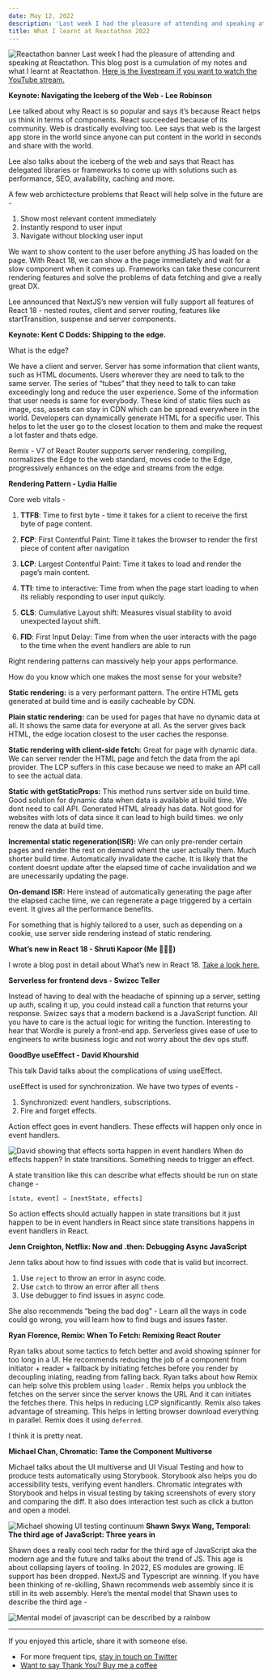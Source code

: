 ```yaml
---
date: May 12, 2022
description: 'Last week I had the pleasure of attending and speaking at Reactathon 2022 in Berkeley. Here is a recap of what I learnt at Reactathon 2022.'
title: What I learnt at Reactathon 2022
---
```


![Reactathon banner](https://res.cloudinary.com/practicaldev/image/fetch/s--mD54TtAS--/c_imagga_scale,f_auto,fl_progressive,h_420,q_auto,w_1000/https://dev-to-uploads.s3.amazonaws.com/uploads/articles/k61njmqwpht5vvsljffd.jpeg)
Last week I had the pleasure of attending and speaking at Reactathon. This blog post is a cumulation of my notes and what I learnt at Reactathon. [Here is the livestream if you want to watch the YouTube stream.](https://www.youtube.com/watch?v=Ck-e3hd3pKw)

**Keynote: Navigating the Iceberg of the Web - Lee Robinson**

Lee talked about why React is so popular and says it’s because React helps us think in terms of components. React succeeded because of its community. Web is drastically evolving too. Lee says that web is the largest app store in the world since anyone can put content in the world in seconds and share with the world.

Lee also talks about the iceberg of the web and says that React has delegated libraries or frameworks to come up with solutions such as performance, SEO, availability, caching and more.

A few web archictecture problems that React will help solve in the future are -

1. Show most relevant content immediately
2. Instantly respond to user input
3. Navigate without blocking user input

We want to show content to the user before anything JS has loaded on the page. With React 18, we can show a the page immediately and wait for a slow component when it comes up. Frameworks can take these concurrent rendering features and solve the problems of data fetching and give a really great DX.

Lee announced that NextJS’s new version will fully support all features of React 18 - nested routes, client and server routing, features like startTransition, suspense and server components.

**Keynote: Kent C Dodds: Shipping to the edge.**

What is the edge?

We have a client and server. Server has some information that client wants, such as HTML documents. Users wherever they are need to talk to the same server. The series of “tubes” that they need to talk to can take exceedingly long and reduce the user experience. Some of the information that user needs is same for everybody. These kind of static files such as image, css, assets can stay in CDN which can be spread everywhere in the world. Developers can dynamically generate HTML for a specific user. This helps to let the user go to the closest location to them and make the request a lot faster and thats edge.

Remix - V7 of React Router supports server rendering, compiling, normalizes the Edge to the web standard, moves code to the Edge, progressively enhances on the edge and streams from the edge.

**Rendering Pattern - Lydia Hallie**

Core web vitals -

1. **TTFB**: Time to first byte - time it takes for a client to receive the first byte of page content.

1. **FCP**: First Contentful Paint: Time it takes the browser to render the first piece of content after navigation

1. **LCP**: Largest Contentful Paint: Time it takes to load and render the page’s main content.

1. **TTI**: time to interactive: Time from when the page start loading to when its reliably responding to user input quikcly.

1. **CLS**: Cumulative Layout shift: Measures visual stability to avoid unexpected layout shift.

1. **FID**: First Input Delay: Time from when the user interacts with the page to the time when the event handlers are able to run

Right rendering patterns can massively help your apps performance.

How do you know which one makes the most sense for your website?

**Static rendering:** is a very performant pattern. The entire HTML gets generated at build time and is easily cacheable by CDN.

**Plain static rendering:** can be used for pages that have no dynamic data at all. It shows the same data for everyone at all. As the server gives back HTML, the edge location closest to the user caches the response.

**Static rendering with client-side fetch:** Great for page with dynamic data. We can server render the HTML page and fetch the data from the api provider. The LCP suffers in this case because we need to make an API call to see the actual data.

**Static with getStaticProps:** This method runs sertver side on build time. Good solution for dynamic data when data is available at build time. We dont need to call API. Generated HTML already has data. Not good for websites with lots of data since it can lead to high build times. we only renew the data at build time.

**Incremental static regeneration(ISR):** We can only pre-render certain pages and render the rest on demand whent the user actually them. Much shorter build time. Automatically invalidate the cache. It is likely that the content doesnt update after the elapsed time of cache invalidation and we are unecessarily updating the page.

**On-demand ISR:** Here instead of automatically generating the page after the elapsed cache time, we can regenerate a page triggered by a certain event. It gives all the performance benefits.

For something that is highly tailored to a user, such as depending on a cookie, use server side rendering instead of static rendering.

**What’s new in React 18 - Shruti Kapoor (Me 🙋🏽‍♀️)**

I wrote a blog post in detail about What’s new in React 18. [Take a look here.](https://shrutikapoor.dev/posts/React-QuickGuideCoreConcepts)

**Serverless for frontend devs - Swizec Teller**

Instead of having to deal with the headache of spinning up a server, setting up auth, scaling it up, you could instead call a function that returns your response. Swizec says that a modern backend is a JavaScript function. All you have to care is the actual logic for writing the function. Interesting to hear that Wordle is purely a front-end app. Serverless gives ease of use to engineers to write business logic and not worry about the dev ops stuff.

**GoodBye useEffect - David Khourshid**

This talk David talks about the complications of using useEffect.

useEffect is used for synchronization. We have two types of events -

1. Synchronized: event handlers, subscriptions.
2. Fire and forget effects.

Action effect goes in event handlers. These effects will happen only once in event handlers.

![David showing that effects sorta happen in event handlers](https://dev-to-uploads.s3.amazonaws.com/uploads/articles/zeemaqwelj5tl9qrh6je.png)
When do effects happen? In state transitions. Something needs to trigger an effect.

A state transition like this can describe what effects should be run on state change -

```
[state, event] ⇒ [nextState, effects]
```

So action effects should actually happen in state transitions but it just happen to be in event handlers in React since state transitions happens in event handlers in React.

**Jenn Creighton, Netflix: Now and .then: Debugging Async JavaScript**

Jenn talks about how to find issues with code that is valid but incorrect.

1. Use `reject` to throw an error in async code.
2. Use `catch` to throw an error after all `then`s
3. Use debugger to find issues in async code.

She also recommends “being the bad dog” - Learn all the ways in code could go wrong, you will learn how to find bugs and issues faster.

**Ryan Florence, Remix: When To Fetch: Remixing React Router**

Ryan talks about some tactics to fetch better and avoid showing spinner for too long in a UI. He recommends reducing the job of a component from initiator + reader + fallback by initiating fetches before you render by decoupling iniating, reading from falling back. Ryan talks about how Remix can help solve this problem using `loader` . Remix helps you unblock the fetches on the server since the server knows the URL And it can initiates the fetches there. This helps in reducing LCP significantly. Remix also takes advantage of streaming. This helps in letting browser download everything in parallel. Remix does it using `deferred`.

I think it is pretty neat.

**Michael Chan, Chromatic: Tame the Component Multiverse**

Michael talks about the UI multiverse and UI Visual Testing and how to produce tests automatically using Storybook. Storybook also helps you do accessibility tests, verifying event handlers. Chromatic integrates with Storybook and helps in visual testing by taking screenshots of every story and comparing the diff. It also does interaction test such as click a button and open a model.

![Michael showing UI testing continuum](https://dev-to-uploads.s3.amazonaws.com/uploads/articles/kc2tim23tpcxhrlwu47a.png)
**Shawn Swyx Wang, Temporal: The third age of JavaScript: Three years in**

Shawn does a really cool tech radar for the third age of JavaScript aka the modern age and the future and talks about the trend of JS. This age is about collapsing layers of tooling. In 2022, ES modules are growing. IE support has been dropped. NextJS and Typescript are winning. If you have been thinking of re-skilling, Shawn recommends web assembly since it is still in its web assembly. Here’s the mental model that Shawn uses to describe the third age -

![Mental model of javascript can be described by a rainbow](https://dev-to-uploads.s3.amazonaws.com/uploads/articles/9sb0j1rhyfr2ur9p1x8k.png)

---

If you enjoyed this article, share it with someone else.

- For more frequent tips, [stay in touch on Twitter](http://twitter.com/shrutikapoor08)
- [Want to say Thank You? Buy me a coffee](https://www.buymeacoffee.com/shrutikapoor)
